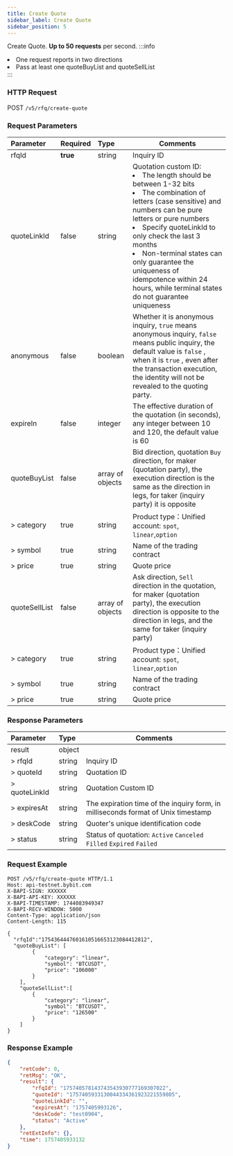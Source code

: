 ```yaml
---
title: Create Quote
sidebar_label: Create Quote
sidebar_position: 5
---
```

Create Quote. **Up to 50 requests** per second.
:::info
<li>One request reports in two directions</li><li> Pass at least one quoteBuyList and quoteSellList</li>
:::

### HTTP Request
POST `/v5/rfq/create-quote`

### Request Parameters
| Parameter | Required | Type | Comments|
|:----- |:-------|:-----|------ |
|rfqId |**true** |string |Inquiry ID|
|quoteLinkId |false |string |Quotation custom ID: <li>The length should be between 1-32 bits </li> <li>The combination of letters (case sensitive) and numbers can be pure letters or pure numbers </li> <li>Specify quoteLinkId to only check the last 3 months </li><li>Non-terminal states can only guarantee the uniqueness of idempotence within 24 hours, while terminal states do not guarantee uniqueness </li>|
|anonymous |false |boolean |Whether it is anonymous inquiry, `true` means anonymous inquiry, `false` means public inquiry, the default value is `false` , when it is `true` , even after the transaction execution, the identity will not be revealed to the quoting party.|
|expireIn |false |integer |The effective duration of the quotation (in seconds), any integer between 10 and 120, the default value is 60|
|quoteBuyList |false |array of objects |Bid direction, quotation `Buy` direction, for maker (quotation party), the execution direction is the same as the direction in legs, for taker (inquiry party) it is opposite|
|> category |true |string |Product type：Unified account:  `spot`, `linear`,`option` |
|> symbol |true |string |Name of the trading contract |
|> price |true |string |Quote price |
|quoteSellList |false |array of objects |Ask direction, `Sell` direction in the quotation, for maker (quotation party), the execution direction is opposite to the direction in legs, and the same for taker (inquiry party)|
|> category |true |string |Product type：Unified account:  `spot`, `linear`,`option` |
|> symbol |true |string |Name of the trading contract |
|> price |true |string |Quote price |

### Response Parameters
| Parameter | Type | Comments|
|:----- |:-----|----- |
|result |object ||
|> rfqId |string |Inquiry ID |
|> quoteId |string |Quotation ID |
|> quoteLinkId |string |Quotation Custom ID |
|> expiresAt |string |The expiration time of the inquiry form, in milliseconds format of Unix timestamp |
|> deskCode |string |Quoter's unique identification code |
|> status |string |Status of quotation: `Active` `Canceled` `Filled` `Expired` `Failed` |

### Request Example

```http
POST /v5/rfq/create-quote HTTP/1.1
Host: api-testnet.bybit.com
X-BAPI-SIGN: XXXXXX
X-BAPI-API-KEY: XXXXXX
X-BAPI-TIMESTAMP: 1744083949347
X-BAPI-RECV-WINDOW: 5000
Content-Type: application/json
Content-Length: 115

{
  "rfqId":"1754364447601610516653123084412812", 
  "quoteBuyList": [
        {
            "category": "linear",
            "symbol": "BTCUSDT",
            "price": "106000"
        }
    ],
    "quoteSellList":[
        {
            "category": "linear",
            "symbol": "BTCUSDT",
            "price": "126500"
        }
    ]
}

```

### Response Example

```json
{
    "retCode": 0,
    "retMsg": "OK",
    "result": {
        "rfqId": "175740578143743543930777169307022",
        "quoteId": "1757405933130044334361923221559805",
        "quoteLinkId": "",
        "expiresAt": "1757405993126",
        "deskCode": "test0904",
        "status": "Active"
    },
    "retExtInfo": {},
    "time": 1757405933132
}

```

